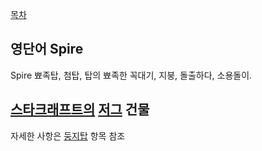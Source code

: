 [[목차]]

== 영단어 Spire ==
Spire
뾰족탑, 첨탑, 탑의 뾰족한 꼭대기, 지붕, 돌출하다, 소용돌이. 


== [[스타크래프트]]의 [[저그]] 건물 == 
자세한 사항은 [[둥지탑]] 항목 참조










